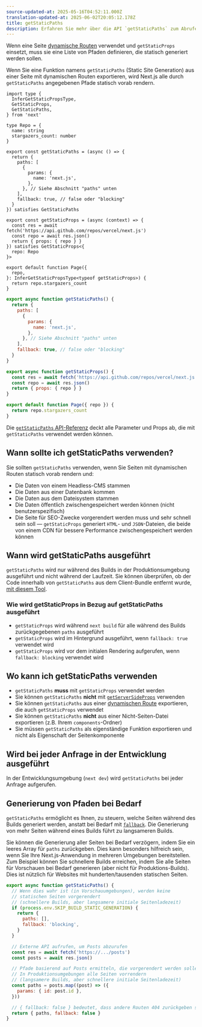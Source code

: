 ```yaml
---
source-updated-at: 2025-05-16T04:52:11.000Z
translation-updated-at: 2025-06-02T20:05:12.178Z
title: getStaticPaths
description: Erfahren Sie mehr über die API `getStaticPaths` zum Abrufen von Daten und Generieren statischer Seiten in Next.js.
---
```


Wenn eine Seite [dynamische Routen](/docs/pages/building-your-application/routing/dynamic-routes) verwendet und `getStaticProps` einsetzt, muss sie eine Liste von Pfaden definieren, die statisch generiert werden sollen.

Wenn Sie eine Funktion namens `getStaticPaths` (Static Site Generation) aus einer Seite mit dynamischen Routen exportieren, wird Next.js alle durch `getStaticPaths` angegebenen Pfade statisch vorab rendern.

```tsx filename="pages/repo/[name].tsx" switcher
import type {
  InferGetStaticPropsType,
  GetStaticProps,
  GetStaticPaths,
} from 'next'

type Repo = {
  name: string
  stargazers_count: number
}

export const getStaticPaths = (async () => {
  return {
    paths: [
      {
        params: {
          name: 'next.js',
        },
      }, // Siehe Abschnitt "paths" unten
    ],
    fallback: true, // false oder "blocking"
  }
}) satisfies GetStaticPaths

export const getStaticProps = (async (context) => {
  const res = await fetch('https://api.github.com/repos/vercel/next.js')
  const repo = await res.json()
  return { props: { repo } }
}) satisfies GetStaticProps<{
  repo: Repo
}>

export default function Page({
  repo,
}: InferGetStaticPropsType<typeof getStaticProps>) {
  return repo.stargazers_count
}
```

```jsx filename="pages/repo/[name].js" switcher
export async function getStaticPaths() {
  return {
    paths: [
      {
        params: {
          name: 'next.js',
        },
      }, // Siehe Abschnitt "paths" unten
    ],
    fallback: true, // false oder "blocking"
  }
}

export async function getStaticProps() {
  const res = await fetch('https://api.github.com/repos/vercel/next.js')
  const repo = await res.json()
  return { props: { repo } }
}

export default function Page({ repo }) {
  return repo.stargazers_count
}
```

Die [`getStaticPaths` API-Referenz](/docs/pages/api-reference/functions/get-static-paths) deckt alle Parameter und Props ab, die mit `getStaticPaths` verwendet werden können.

## Wann sollte ich getStaticPaths verwenden?

Sie sollten `getStaticPaths` verwenden, wenn Sie Seiten mit dynamischen Routen statisch vorab rendern und:

- Die Daten von einem Headless-CMS stammen
- Die Daten aus einer Datenbank kommen
- Die Daten aus dem Dateisystem stammen
- Die Daten öffentlich zwischengespeichert werden können (nicht benutzerspezifisch)
- Die Seite für SEO-Zwecke vorgerendert werden muss und sehr schnell sein soll — `getStaticProps` generiert `HTML`- und `JSON`-Dateien, die beide von einem CDN für bessere Performance zwischengespeichert werden können

## Wann wird getStaticPaths ausgeführt

`getStaticPaths` wird nur während des Builds in der Produktionsumgebung ausgeführt und nicht während der Laufzeit. Sie können überprüfen, ob der Code innerhalb von `getStaticPaths` aus dem Client-Bundle entfernt wurde, [mit diesem Tool](https://next-code-elimination.vercel.app/).

### Wie wird getStaticProps in Bezug auf getStaticPaths ausgeführt

- `getStaticProps` wird während `next build` für alle während des Builds zurückgegebenen `paths` ausgeführt
- `getStaticProps` wird im Hintergrund ausgeführt, wenn `fallback: true` verwendet wird
- `getStaticProps` wird vor dem initialen Rendering aufgerufen, wenn `fallback: blocking` verwendet wird

## Wo kann ich getStaticPaths verwenden

- `getStaticPaths` **muss** mit `getStaticProps` verwendet werden
- Sie können `getStaticPaths` **nicht** mit [`getServerSideProps`](/docs/pages/building-your-application/data-fetching/get-server-side-props) verwenden
- Sie können `getStaticPaths` aus einer [dynamischen Route](/docs/pages/building-your-application/routing/dynamic-routes) exportieren, die auch `getStaticProps` verwendet
- Sie können `getStaticPaths` **nicht** aus einer Nicht-Seiten-Datei exportieren (z.B. Ihrem `components`-Ordner)
- Sie müssen `getStaticPaths` als eigenständige Funktion exportieren und nicht als Eigenschaft der Seitenkomponente

## Wird bei jeder Anfrage in der Entwicklung ausgeführt

In der Entwicklungsumgebung (`next dev`) wird `getStaticPaths` bei jeder Anfrage aufgerufen.

## Generierung von Pfaden bei Bedarf

`getStaticPaths` ermöglicht es Ihnen, zu steuern, welche Seiten während des Builds generiert werden, anstatt bei Bedarf mit [`fallback`](/docs/pages/api-reference/functions/get-static-paths#fallback-blocking). Die Generierung von mehr Seiten während eines Builds führt zu langsameren Builds.

Sie können die Generierung aller Seiten bei Bedarf verzögern, indem Sie ein leeres Array für `paths` zurückgeben. Dies kann besonders hilfreich sein, wenn Sie Ihre Next.js-Anwendung in mehreren Umgebungen bereitstellen. Zum Beispiel können Sie schnellere Builds erreichen, indem Sie alle Seiten für Vorschauen bei Bedarf generieren (aber nicht für Produktions-Builds). Dies ist nützlich für Websites mit hunderten/tausenden statischen Seiten.

```jsx filename="pages/posts/[id].js"
export async function getStaticPaths() {
  // Wenn dies wahr ist (in Vorschauumgebungen), werden keine
  // statischen Seiten vorgerendert
  // (schnellere Builds, aber langsamere initiale Seitenladezeit)
  if (process.env.SKIP_BUILD_STATIC_GENERATION) {
    return {
      paths: [],
      fallback: 'blocking',
    }
  }

  // Externe API aufrufen, um Posts abzurufen
  const res = await fetch('https://.../posts')
  const posts = await res.json()

  // Pfade basierend auf Posts ermitteln, die vorgerendert werden sollen
  // In Produktionsumgebungen alle Seiten vorrendern
  // (langsamere Builds, aber schnellere initiale Seitenladezeit)
  const paths = posts.map((post) => ({
    params: { id: post.id },
  }))

  // { fallback: false } bedeutet, dass andere Routen 404 zurückgeben sollten
  return { paths, fallback: false }
}
```
